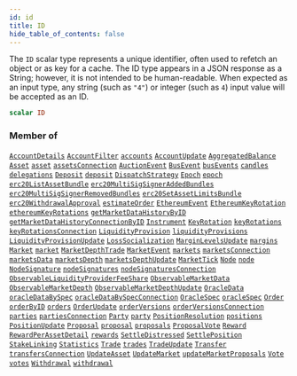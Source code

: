 ```yaml
---
id: id
title: ID
hide_table_of_contents: false
---
```








The `ID` scalar type represents a unique identifier, often used to refetch an object or as key for a cache. The ID type appears in a JSON response as a String; however, it is not intended to be human-readable. When expected as an input type, any string (such as `"4"`) or integer (such as `4`) input value will be accepted as an ID.

```graphql
scalar ID
```




### Member of

[`AccountDetails`](/docs/testnet/graphql/objects/account-details)  <Badge class="secondary" text="object"/><Bullet />[`AccountFilter`](/docs/testnet/graphql/inputs/account-filter)  <Badge class="secondary" text="input"/><Bullet />[`accounts`](/docs/testnet/graphql/subscriptions/accounts)  <Badge class="secondary" text="subscription"/><Bullet />[`AccountUpdate`](/docs/testnet/graphql/objects/account-update)  <Badge class="secondary" text="object"/><Bullet />[`AggregatedBalance`](/docs/testnet/graphql/objects/aggregated-balance)  <Badge class="secondary" text="object"/><Bullet />[`Asset`](/docs/testnet/graphql/objects/asset)  <Badge class="secondary" text="object"/><Bullet />[`asset`](/docs/testnet/graphql/queries/asset)  <Badge class="secondary" text="query"/><Bullet />[`assetsConnection`](/docs/testnet/graphql/queries/assets-connection)  <Badge class="secondary" text="query"/><Bullet />[`AuctionEvent`](/docs/testnet/graphql/objects/auction-event)  <Badge class="secondary" text="object"/><Bullet />[`BusEvent`](/docs/testnet/graphql/objects/bus-event)  <Badge class="secondary" text="object"/><Bullet />[`busEvents`](/docs/testnet/graphql/subscriptions/bus-events)  <Badge class="secondary" text="subscription"/><Bullet />[`candles`](/docs/testnet/graphql/subscriptions/candles)  <Badge class="secondary" text="subscription"/><Bullet />[`delegations`](/docs/testnet/graphql/subscriptions/delegations)  <Badge class="secondary" text="subscription"/><Bullet />[`Deposit`](/docs/testnet/graphql/objects/deposit)  <Badge class="secondary" text="object"/><Bullet />[`deposit`](/docs/testnet/graphql/queries/deposit)  <Badge class="secondary" text="query"/><Bullet />[`DispatchStrategy`](/docs/testnet/graphql/objects/dispatch-strategy)  <Badge class="secondary" text="object"/><Bullet />[`Epoch`](/docs/testnet/graphql/objects/epoch)  <Badge class="secondary" text="object"/><Bullet />[`epoch`](/docs/testnet/graphql/queries/epoch)  <Badge class="secondary" text="query"/><Bullet />[`erc20ListAssetBundle`](/docs/testnet/graphql/queries/erc-20-list-asset-bundle)  <Badge class="secondary" text="query"/><Bullet />[`erc20MultiSigSignerAddedBundles`](/docs/testnet/graphql/queries/erc-20-multi-sig-signer-added-bundles)  <Badge class="secondary" text="query"/><Bullet />[`erc20MultiSigSignerRemovedBundles`](/docs/testnet/graphql/queries/erc-20-multi-sig-signer-removed-bundles)  <Badge class="secondary" text="query"/><Bullet />[`erc20SetAssetLimitsBundle`](/docs/testnet/graphql/queries/erc-20-set-asset-limits-bundle)  <Badge class="secondary" text="query"/><Bullet />[`erc20WithdrawalApproval`](/docs/testnet/graphql/queries/erc-20-withdrawal-approval)  <Badge class="secondary" text="query"/><Bullet />[`estimateOrder`](/docs/testnet/graphql/queries/estimate-order)  <Badge class="secondary" text="query"/><Bullet />[`EthereumEvent`](/docs/testnet/graphql/objects/ethereum-event)  <Badge class="secondary" text="object"/><Bullet />[`EthereumKeyRotation`](/docs/testnet/graphql/objects/ethereum-key-rotation)  <Badge class="secondary" text="object"/><Bullet />[`ethereumKeyRotations`](/docs/testnet/graphql/queries/ethereum-key-rotations)  <Badge class="secondary" text="query"/><Bullet />[`getMarketDataHistoryByID`](/docs/testnet/graphql/queries/get-market-data-history-by-id)  <Badge class="secondary" text="query"/><Bullet />[`getMarketDataHistoryConnectionByID`](/docs/testnet/graphql/queries/get-market-data-history-connection-by-id)  <Badge class="secondary" text="query"/><Bullet />[`Instrument`](/docs/testnet/graphql/objects/instrument)  <Badge class="secondary" text="object"/><Bullet />[`KeyRotation`](/docs/testnet/graphql/objects/key-rotation)  <Badge class="secondary" text="object"/><Bullet />[`keyRotations`](/docs/testnet/graphql/queries/key-rotations)  <Badge class="secondary" text="query"/><Bullet />[`keyRotationsConnection`](/docs/testnet/graphql/queries/key-rotations-connection)  <Badge class="secondary" text="query"/><Bullet />[`LiquidityProvision`](/docs/testnet/graphql/objects/liquidity-provision)  <Badge class="secondary" text="object"/><Bullet />[`liquidityProvisions`](/docs/testnet/graphql/subscriptions/liquidity-provisions)  <Badge class="secondary" text="subscription"/><Bullet />[`LiquidityProvisionUpdate`](/docs/testnet/graphql/objects/liquidity-provision-update)  <Badge class="secondary" text="object"/><Bullet />[`LossSocialization`](/docs/testnet/graphql/objects/loss-socialization)  <Badge class="secondary" text="object"/><Bullet />[`MarginLevelsUpdate`](/docs/testnet/graphql/objects/margin-levels-update)  <Badge class="secondary" text="object"/><Bullet />[`margins`](/docs/testnet/graphql/subscriptions/margins)  <Badge class="secondary" text="subscription"/><Bullet />[`Market`](/docs/testnet/graphql/objects/market)  <Badge class="secondary" text="object"/><Bullet />[`market`](/docs/testnet/graphql/queries/market)  <Badge class="secondary" text="query"/><Bullet />[`MarketDepthTrade`](/docs/testnet/graphql/objects/market-depth-trade)  <Badge class="secondary" text="object"/><Bullet />[`MarketEvent`](/docs/testnet/graphql/objects/market-event)  <Badge class="secondary" text="object"/><Bullet />[`markets`](/docs/testnet/graphql/queries/markets)  <Badge class="secondary" text="query"/><Bullet />[`marketsConnection`](/docs/testnet/graphql/queries/markets-connection)  <Badge class="secondary" text="query"/><Bullet />[`marketsData`](/docs/testnet/graphql/subscriptions/markets-data)  <Badge class="secondary" text="subscription"/><Bullet />[`marketsDepth`](/docs/testnet/graphql/subscriptions/markets-depth)  <Badge class="secondary" text="subscription"/><Bullet />[`marketsDepthUpdate`](/docs/testnet/graphql/subscriptions/markets-depth-update)  <Badge class="secondary" text="subscription"/><Bullet />[`MarketTick`](/docs/testnet/graphql/objects/market-tick)  <Badge class="secondary" text="object"/><Bullet />[`Node`](/docs/testnet/graphql/objects/node)  <Badge class="secondary" text="object"/><Bullet />[`node`](/docs/testnet/graphql/queries/node)  <Badge class="secondary" text="query"/><Bullet />[`NodeSignature`](/docs/testnet/graphql/objects/node-signature)  <Badge class="secondary" text="object"/><Bullet />[`nodeSignatures`](/docs/testnet/graphql/queries/node-signatures)  <Badge class="secondary" text="query"/><Bullet />[`nodeSignaturesConnection`](/docs/testnet/graphql/queries/node-signatures-connection)  <Badge class="secondary" text="query"/><Bullet />[`ObservableLiquidityProviderFeeShare`](/docs/testnet/graphql/objects/observable-liquidity-provider-fee-share)  <Badge class="secondary" text="object"/><Bullet />[`ObservableMarketData`](/docs/testnet/graphql/objects/observable-market-data)  <Badge class="secondary" text="object"/><Bullet />[`ObservableMarketDepth`](/docs/testnet/graphql/objects/observable-market-depth)  <Badge class="secondary" text="object"/><Bullet />[`ObservableMarketDepthUpdate`](/docs/testnet/graphql/objects/observable-market-depth-update)  <Badge class="secondary" text="object"/><Bullet />[`OracleData`](/docs/testnet/graphql/objects/oracle-data)  <Badge class="secondary" text="object"/><Bullet />[`oracleDataBySpec`](/docs/testnet/graphql/queries/oracle-data-by-spec)  <Badge class="secondary" text="query"/><Bullet />[`oracleDataBySpecConnection`](/docs/testnet/graphql/queries/oracle-data-by-spec-connection)  <Badge class="secondary" text="query"/><Bullet />[`OracleSpec`](/docs/testnet/graphql/objects/oracle-spec)  <Badge class="secondary" text="object"/><Bullet />[`oracleSpec`](/docs/testnet/graphql/queries/oracle-spec)  <Badge class="secondary" text="query"/><Bullet />[`Order`](/docs/testnet/graphql/objects/order)  <Badge class="secondary" text="object"/><Bullet />[`orderByID`](/docs/testnet/graphql/queries/order-by-id)  <Badge class="secondary" text="query"/><Bullet />[`orders`](/docs/testnet/graphql/subscriptions/orders)  <Badge class="secondary" text="subscription"/><Bullet />[`OrderUpdate`](/docs/testnet/graphql/objects/order-update)  <Badge class="secondary" text="object"/><Bullet />[`orderVersions`](/docs/testnet/graphql/queries/order-versions)  <Badge class="secondary" text="query"/><Bullet />[`orderVersionsConnection`](/docs/testnet/graphql/queries/order-versions-connection)  <Badge class="secondary" text="query"/><Bullet />[`parties`](/docs/testnet/graphql/queries/parties)  <Badge class="secondary" text="query"/><Bullet />[`partiesConnection`](/docs/testnet/graphql/queries/parties-connection)  <Badge class="secondary" text="query"/><Bullet />[`Party`](/docs/testnet/graphql/objects/party)  <Badge class="secondary" text="object"/><Bullet />[`party`](/docs/testnet/graphql/queries/party)  <Badge class="secondary" text="query"/><Bullet />[`PositionResolution`](/docs/testnet/graphql/objects/position-resolution)  <Badge class="secondary" text="object"/><Bullet />[`positions`](/docs/testnet/graphql/subscriptions/positions)  <Badge class="secondary" text="subscription"/><Bullet />[`PositionUpdate`](/docs/testnet/graphql/objects/position-update)  <Badge class="secondary" text="object"/><Bullet />[`Proposal`](/docs/testnet/graphql/objects/proposal)  <Badge class="secondary" text="object"/><Bullet />[`proposal`](/docs/testnet/graphql/queries/proposal)  <Badge class="secondary" text="query"/><Bullet />[`proposals`](/docs/testnet/graphql/subscriptions/proposals)  <Badge class="secondary" text="subscription"/><Bullet />[`ProposalVote`](/docs/testnet/graphql/objects/proposal-vote)  <Badge class="secondary" text="object"/><Bullet />[`Reward`](/docs/testnet/graphql/objects/reward)  <Badge class="secondary" text="object"/><Bullet />[`RewardPerAssetDetail`](/docs/testnet/graphql/objects/reward-per-asset-detail)  <Badge class="secondary" text="object"/><Bullet />[`rewards`](/docs/testnet/graphql/subscriptions/rewards)  <Badge class="secondary" text="subscription"/><Bullet />[`SettleDistressed`](/docs/testnet/graphql/objects/settle-distressed)  <Badge class="secondary" text="object"/><Bullet />[`SettlePosition`](/docs/testnet/graphql/objects/settle-position)  <Badge class="secondary" text="object"/><Bullet />[`StakeLinking`](/docs/testnet/graphql/objects/stake-linking)  <Badge class="secondary" text="object"/><Bullet />[`Statistics`](/docs/testnet/graphql/objects/statistics)  <Badge class="secondary" text="object"/><Bullet />[`Trade`](/docs/testnet/graphql/objects/trade)  <Badge class="secondary" text="object"/><Bullet />[`trades`](/docs/testnet/graphql/subscriptions/trades)  <Badge class="secondary" text="subscription"/><Bullet />[`TradeUpdate`](/docs/testnet/graphql/objects/trade-update)  <Badge class="secondary" text="object"/><Bullet />[`Transfer`](/docs/testnet/graphql/objects/transfer)  <Badge class="secondary" text="object"/><Bullet />[`transfersConnection`](/docs/testnet/graphql/queries/transfers-connection)  <Badge class="secondary" text="query"/><Bullet />[`UpdateAsset`](/docs/testnet/graphql/objects/update-asset)  <Badge class="secondary" text="object"/><Bullet />[`UpdateMarket`](/docs/testnet/graphql/objects/update-market)  <Badge class="secondary" text="object"/><Bullet />[`updateMarketProposals`](/docs/testnet/graphql/queries/update-market-proposals)  <Badge class="secondary" text="query"/><Bullet />[`Vote`](/docs/testnet/graphql/objects/vote)  <Badge class="secondary" text="object"/><Bullet />[`votes`](/docs/testnet/graphql/subscriptions/votes)  <Badge class="secondary" text="subscription"/><Bullet />[`Withdrawal`](/docs/testnet/graphql/objects/withdrawal)  <Badge class="secondary" text="object"/><Bullet />[`withdrawal`](/docs/testnet/graphql/queries/withdrawal)  <Badge class="secondary" text="query"/>



